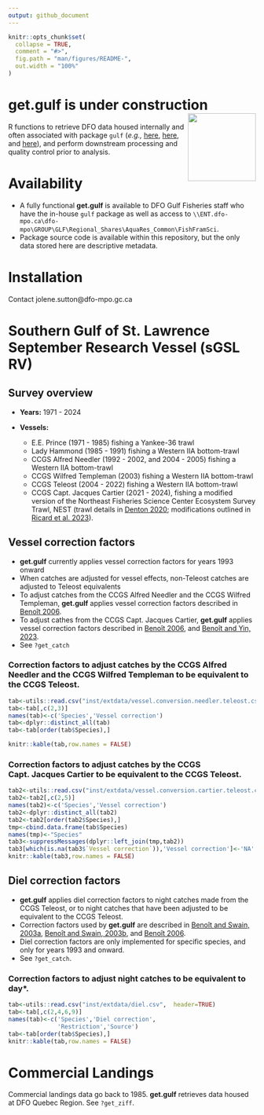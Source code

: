 ```yaml
---
output: github_document
---
```


<!-- README.md is generated from README.Rmd. Please edit that file -->

```r
knitr::opts_chunk$set(
  collapse = TRUE,
  comment = "#>",
  fig.path = "man/figures/README-",
  out.width = "100%"
)
```

# get.gulf is under construction <img src="man/figures/logo.png" align="right" height="138" alt="" />


<!-- badges: start -->
<!-- badges: end -->

R functions to retrieve DFO data housed internally and often associated with package `gulf` (*e.g.,* [here](https://github.com/dfo-gulf-science/gulf/tree/master), [here](https://github.com/ricardd/gulf2), and [here](https://github.com/TobieSurette/gulf.data)), and perform downstream processing and quality control prior to analysis.

# Availability

  * A fully functional **get.gulf** is available to DFO Gulf Fisheries staff who have the in-house `gulf` package as well as access to `\\ENT.dfo-mpo.ca\dfo-mpo\GROUP\GLF\Regional_Shares\AquaRes_Common\FishFramSci`.
  * Package source code is available within this repository, but the only data stored here are descriptive metadata.

# Installation

Contact jolene.sutton@dfo-mpo.gc.ca
  
# Southern Gulf of St. Lawrence September Research Vessel (sGSL RV)

## Survey overview
  + **Years:** 1971 - 2024
  
  + **Vessels:**
    + E.E. Prince (1971 - 1985) fishing a Yankee-36 trawl
    + Lady Hammond (1985 - 1991) fishing a Western IIA bottom-trawl
    + CCGS Alfred Needler (1992 - 2002, and 2004 - 2005) fishing a Western IIA bottom-trawl
    + CCGS Wilfred Templeman (2003) fishing a Western IIA bottom-trawl
    + CCGS Teleost (2004 - 2022) fishing a Western IIA bottom-trawl
    + CCGS Capt. Jacques Cartier (2021 - 2024), fishing a modified version of the Northeast Fisheries Science Center Ecosystem Survey Trawl, NEST (trawl details in [Denton 2020](https://waves-vagues.dfo-mpo.gc.ca/library-bibliotheque/4087638x.pdf); modifications outlined in [Ricard et al. 2023](https://publications.gc.ca/collections/collection_2023/mpo-dfo/Fs97-6-3547-eng.pdf)).

## Vessel correction factors
  + **get.gulf** currently applies vessel correction factors for years 1993 onward
  + When catches are adjusted for vessel effects, non-Teleost catches are adjusted to Teleost equivalents
  + To adjust catches from the CCGS Alfred Needler and the CCGS Wilfred Templeman, **get.gulf** applies vessel correction factors described in [Benoît 2006](https://www.dfo-mpo.gc.ca/csas-sccs/publications/resdocs-docrech/2006/2006_008-eng.htm).
  + To adjust cathes from the CCGS Capt. Jacques Cartier, **get.gulf** applies vessel correction factors described in [Benoît 2006](https://waves-vagues.dfo-mpo.gc.ca/library-bibliotheque/331162.pdf), and [Benoît and Yin, 2023](https://waves-vagues.dfo-mpo.gc.ca/library-bibliotheque/41220614.pdf).
  + See `?get_catch`

### Correction factors to adjust catches by the CCGS Alfred Needler and the CCGS Wilfred Templeman to be equivalent to the CCGS Teleost.
```r
tab<-utils::read.csv("inst/extdata/vessel.conversion.needler.teleost.csv",  header=TRUE)
tab<-tab[,c(2,3)]
names(tab)<-c('Species','Vessel correction')
tab<-dplyr::distinct_all(tab)
tab<-tab[order(tab$Species),]

knitr::kable(tab,row.names = FALSE)
```

### Correction factors to adjust catches by the CCGS Capt. Jacques Cartier to be equivalent to the CCGS Teleost.
```r

tab2<-utils::read.csv("inst/extdata/vessel.conversion.cartier.teleost.csv",  header=TRUE)
tab2<-tab2[,c(2,5)]
names(tab2)<-c('Species','Vessel correction')
tab2<-dplyr::distinct_all(tab2)
tab2<-tab2[order(tab2$Species),]
tmp<-cbind.data.frame(tab$Species)
names(tmp)<-"Species"
tab3<-suppressMessages(dplyr::left_join(tmp,tab2))
tab3[which(is.na(tab3$`Vessel correction`)),'Vessel correction']<-'NA'
knitr::kable(tab3,row.names = FALSE)
```


## Diel correction factors
  + **get.gulf** applies diel correction factors to night catches made from the CCGS Teleost, or to night catches that have been adjusted to be equivalent to the CCGS Teleost.
  + Correction factors used by **get.gulf** are described in [Benoît and Swain, 2003a](https://academic.oup.com/icesjms/article/60/6/1298/653532?login=true), [Benoît and Swain, 2003b](https://publications.gc.ca/collections/collection_2012/mpo-dfo/Fs97-6-2505-eng.pdf), and  [Benoît 2006](https://waves-vagues.dfo-mpo.gc.ca/library-bibliotheque/331162.pdf).
  + Diel correction factors are only implemented for specific species, and only for years 1993 and onward. 
  + See `?get_catch`.

### Correction factors to adjust night catches to be equivalent to day*.
```r
tab<-utils::read.csv("inst/extdata/diel.csv",  header=TRUE)
tab<-tab[,c(2,4,6,9)]
names(tab)<-c('Species','Diel correction',
              'Restriction','Source')
tab<-tab[order(tab$Species),]
knitr::kable(tab,row.names = FALSE)
```


# Commercial Landings
Commercial landings data go back to 1985. **get.gulf** retrieves data housed at DFO Quebec Region. See `?get_ziff`.
